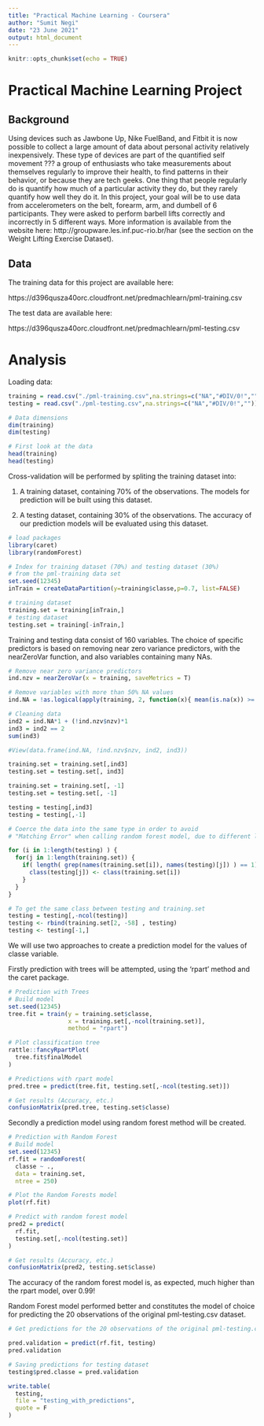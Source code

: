 ---
title: "Practical Machine Learning - Coursera"
author: "Sumit Negi"
date: "23 June 2021"
output: html_document
---

```{r setup, include=FALSE}
knitr::opts_chunk$set(echo = TRUE)
```

# Practical Machine Learning Project

## Background

Using devices such as Jawbone Up, Nike FuelBand, and Fitbit it is now possible to collect a large amount of data about personal activity relatively inexpensively. These type of devices are part of the quantified self movement ??? a group of enthusiasts who take measurements about themselves regularly to improve their health, to find patterns in their behavior, or because they are tech geeks. One thing that people regularly do is quantify how much of a particular activity they do, but they rarely quantify how well they do it. In this project, your goal will be to use data from accelerometers on the belt, forearm, arm, and dumbell of 6 participants. They were asked to perform barbell lifts correctly and incorrectly in 5 different ways. More information is available from the website here: http://groupware.les.inf.puc-rio.br/har (see the section on the Weight Lifting Exercise Dataset).

## Data

The training data for this project are available here:

https://d396qusza40orc.cloudfront.net/predmachlearn/pml-training.csv

The test data are available here:

https://d396qusza40orc.cloudfront.net/predmachlearn/pml-testing.csv

# Analysis

Loading data:

```{r load data, warning=FALSE, message=FALSE, echo=TRUE}

training = read.csv("./pml-training.csv",na.strings=c("NA","#DIV/0!",""))
testing = read.csv("./pml-testing.csv",na.strings=c("NA","#DIV/0!",""))

# Data dimensions
dim(training)
dim(testing)
```

```{r first look, warning=FALSE, message=FALSE, eval= FALSE}
# First look at the data
head(training)
head(testing)

```

Cross-validation will be performed by spliting the training dataset into:

1) A training dataset, containing 70% of the observations. The models for prediction will be built using this dataset.

2) A testing dataset, containing 30% of the observations. The accuracy of our prediction models will be evaluated using this dataset.

```{r cross-validation, warning=FALSE, message=FALSE, echo=TRUE}
# load packages
library(caret)
library(randomForest)

# Index for training dataset (70%) and testing dataset (30%) 
# from the pml-training data set
set.seed(12345)
inTrain = createDataPartition(y=training$classe,p=0.7, list=FALSE)

# training dataset
training.set = training[inTrain,]
# testing dataset
testing.set = training[-inTrain,]

```

Training and testing data consist of 160 variables. The choice of specific predictors is based on removing near zero variance predictors, with the nearZeroVar function, and also variables containing many NAs.

```{r clean data, warning=FALSE, message=FALSE, echo=TRUE}

# Remove near zero variance predictors
ind.nzv = nearZeroVar(x = training, saveMetrics = T)

# Remove variables with more than 50% NA values
ind.NA = !as.logical(apply(training, 2, function(x){ mean(is.na(x)) >= 0.5}))

# Cleaning data
ind2 = ind.NA*1 + (!ind.nzv$nzv)*1
ind3 = ind2 == 2
sum(ind3)

#View(data.frame(ind.NA, !ind.nzv$nzv, ind2, ind3))

training.set = training.set[,ind3]
testing.set = testing.set[, ind3]

training.set = training.set[, -1]
testing.set = testing.set[, -1]

testing = testing[,ind3]
testing = testing[,-1]

# Coerce the data into the same type in order to avoid
# "Matching Error" when calling random forest model, due to different levels in variables

for (i in 1:length(testing) ) {
  for(j in 1:length(training.set)) {
    if( length( grep(names(training.set[i]), names(testing)[j]) ) == 1)  {
      class(testing[j]) <- class(training.set[i])
    }      
  }      
}

# To get the same class between testing and training.set
testing = testing[,-ncol(testing)]
testing <- rbind(training.set[2, -58] , testing)
testing <- testing[-1,]

```

We will use two approaches to create a prediction model for the values of classe variable. 

Firstly prediction with trees will be attempted, using the 'rpart' method and the caret package.

```{r prediction with trees, warning=FALSE, message=FALSE, echo=TRUE}

# Prediction with Trees
# Build model
set.seed(12345)
tree.fit = train(y = training.set$classe,
                 x = training.set[,-ncol(training.set)],
                 method = "rpart")

# Plot classification tree
rattle::fancyRpartPlot(
  tree.fit$finalModel
)

# Predictions with rpart model
pred.tree = predict(tree.fit, testing.set[,-ncol(testing.set)])

# Get results (Accuracy, etc.)
confusionMatrix(pred.tree, testing.set$classe)


```

Secondly a prediction model using random forest method will be created.

```{r random forest, warning=FALSE, message=FALSE, echo=TRUE}

# Prediction with Random Forest
# Build model
set.seed(12345)
rf.fit = randomForest(
  classe ~ .,
  data = training.set,
  ntree = 250)

# Plot the Random Forests model
plot(rf.fit)

# Predict with random forest model
pred2 = predict(
  rf.fit,
  testing.set[,-ncol(testing.set)]
)

# Get results (Accuracy, etc.)
confusionMatrix(pred2, testing.set$classe)

```

The accuracy of the random forest model is, as expected, much higher than the rpart model, over 0.99!

Random Forest model performed better and constitutes the model of choice for predicting the 20 observations of the original pml-testing.csv dataset.

```{r pml-testing predictions, warning=FALSE, message=FALSE, echo=TRUE}

# Get predictions for the 20 observations of the original pml-testing.csv

pred.validation = predict(rf.fit, testing)
pred.validation
```

```{r saving results, warning=FALSE, message=FALSE, echo=TRUE, eval = FALSE}
# Saving predictions for testing dataset
testing$pred.classe = pred.validation

write.table(
  testing,
  file = "testing_with_predictions",
  quote = F
)

```









